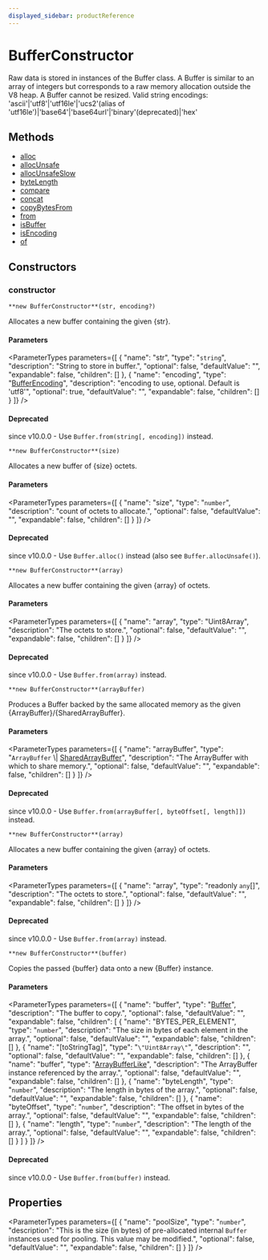 ```yaml
---
displayed_sidebar: productReference
---
```



# BufferConstructor

Raw data is stored in instances of the Buffer class.
A Buffer is similar to an array of integers but corresponds to a raw memory allocation outside the V8 heap.  A Buffer cannot be resized.
Valid string encodings: 'ascii'\|'utf8'\|'utf16le'\|'ucs2'(alias of 'utf16le')\|'base64'\|'base64url'\|'binary'(deprecated)\|'hex'

## Methods

- [alloc](../BufferConstructor/methods/BufferConstructor.alloc.mdx)
- [allocUnsafe](../BufferConstructor/methods/BufferConstructor.allocUnsafe.mdx)
- [allocUnsafeSlow](../BufferConstructor/methods/BufferConstructor.allocUnsafeSlow.mdx)
- [byteLength](../BufferConstructor/methods/BufferConstructor.byteLength.mdx)
- [compare](../BufferConstructor/methods/BufferConstructor.compare.mdx)
- [concat](../BufferConstructor/methods/BufferConstructor.concat.mdx)
- [copyBytesFrom](../BufferConstructor/methods/BufferConstructor.copyBytesFrom.mdx)
- [from](../BufferConstructor/methods/BufferConstructor.from.mdx)
- [isBuffer](../BufferConstructor/methods/BufferConstructor.isBuffer.mdx)
- [isEncoding](../BufferConstructor/methods/BufferConstructor.isEncoding.mdx)
- [of](../BufferConstructor/methods/BufferConstructor.of.mdx)

## Constructors

### constructor

`**new BufferConstructor**(str, encoding?)`

Allocates a new buffer containing the given &#123;str&#125;.

#### Parameters

<ParameterTypes parameters={[
  {
    "name": "str",
    "type": "`string`",
    "description": "String to store in buffer.",
    "optional": false,
    "defaultValue": "",
    "expandable": false,
    "children": []
  },
  {
    "name": "encoding",
    "type": "[BufferEncoding](../types/BufferEncoding.mdx)",
    "description": "encoding to use, optional. Default is 'utf8'",
    "optional": true,
    "defaultValue": "",
    "expandable": false,
    "children": []
  }
]} />

#### Deprecated

since v10.0.0 - Use `Buffer.from(string[, encoding])` instead.

`**new BufferConstructor**(size)`

Allocates a new buffer of &#123;size&#125; octets.

#### Parameters

<ParameterTypes parameters={[
  {
    "name": "size",
    "type": "`number`",
    "description": "count of octets to allocate.",
    "optional": false,
    "defaultValue": "",
    "expandable": false,
    "children": []
  }
]} />

#### Deprecated

since v10.0.0 - Use `Buffer.alloc()` instead (also see `Buffer.allocUnsafe()`).

`**new BufferConstructor**(array)`

Allocates a new buffer containing the given &#123;array&#125; of octets.

#### Parameters

<ParameterTypes parameters={[
  {
    "name": "array",
    "type": "Uint8Array",
    "description": "The octets to store.",
    "optional": false,
    "defaultValue": "",
    "expandable": false,
    "children": []
  }
]} />

#### Deprecated

since v10.0.0 - Use `Buffer.from(array)` instead.

`**new BufferConstructor**(arrayBuffer)`

Produces a Buffer backed by the same allocated memory as
the given &#123;ArrayBuffer&#125;/&#123;SharedArrayBuffer&#125;.

#### Parameters

<ParameterTypes parameters={[
  {
    "name": "arrayBuffer",
    "type": "`ArrayBuffer` \\| [SharedArrayBuffer](../variables/SharedArrayBuffer-1.mdx)",
    "description": "The ArrayBuffer with which to share memory.",
    "optional": false,
    "defaultValue": "",
    "expandable": false,
    "children": []
  }
]} />

#### Deprecated

since v10.0.0 - Use `Buffer.from(arrayBuffer[, byteOffset[, length]])` instead.

`**new BufferConstructor**(array)`

Allocates a new buffer containing the given &#123;array&#125; of octets.

#### Parameters

<ParameterTypes parameters={[
  {
    "name": "array",
    "type": "readonly `any`[]",
    "description": "The octets to store.",
    "optional": false,
    "defaultValue": "",
    "expandable": false,
    "children": []
  }
]} />

#### Deprecated

since v10.0.0 - Use `Buffer.from(array)` instead.

`**new BufferConstructor**(buffer)`

Copies the passed &#123;buffer&#125; data onto a new &#123;Buffer&#125; instance.

#### Parameters

<ParameterTypes parameters={[
  {
    "name": "buffer",
    "type": "[Buffer](../variables/Buffer-1.mdx)",
    "description": "The buffer to copy.",
    "optional": false,
    "defaultValue": "",
    "expandable": false,
    "children": [
      {
        "name": "BYTES_PER_ELEMENT",
        "type": "`number`",
        "description": "The size in bytes of each element in the array.",
        "optional": false,
        "defaultValue": "",
        "expandable": false,
        "children": []
      },
      {
        "name": "[toStringTag]",
        "type": "`\"Uint8Array\"`",
        "description": "",
        "optional": false,
        "defaultValue": "",
        "expandable": false,
        "children": []
      },
      {
        "name": "buffer",
        "type": "[ArrayBufferLike](../types/ArrayBufferLike.mdx)",
        "description": "The ArrayBuffer instance referenced by the array.",
        "optional": false,
        "defaultValue": "",
        "expandable": false,
        "children": []
      },
      {
        "name": "byteLength",
        "type": "`number`",
        "description": "The length in bytes of the array.",
        "optional": false,
        "defaultValue": "",
        "expandable": false,
        "children": []
      },
      {
        "name": "byteOffset",
        "type": "`number`",
        "description": "The offset in bytes of the array.",
        "optional": false,
        "defaultValue": "",
        "expandable": false,
        "children": []
      },
      {
        "name": "length",
        "type": "`number`",
        "description": "The length of the array.",
        "optional": false,
        "defaultValue": "",
        "expandable": false,
        "children": []
      }
    ]
  }
]} />

#### Deprecated

since v10.0.0 - Use `Buffer.from(buffer)` instead.

## Properties

<ParameterTypes parameters={[
  {
    "name": "poolSize",
    "type": "`number`",
    "description": "This is the size (in bytes) of pre-allocated internal `Buffer` instances used for pooling. This value may be modified.",
    "optional": false,
    "defaultValue": "",
    "expandable": false,
    "children": []
  }
]} />
